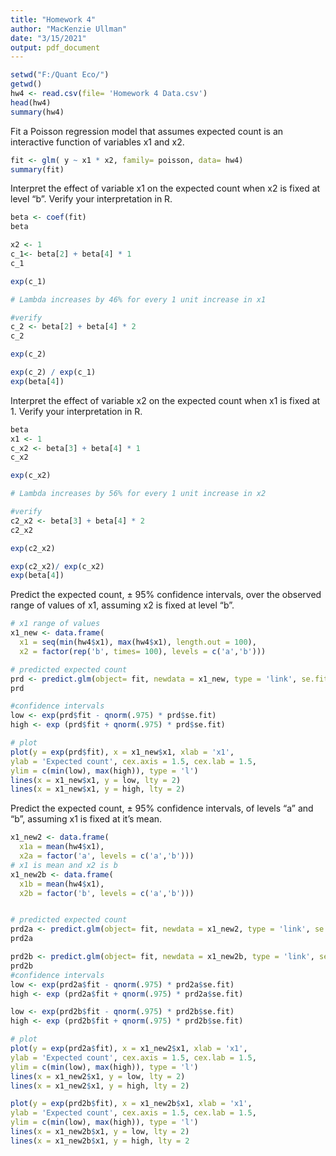 ---
title: "Homework 4"
author: "MacKenzie Ullman"
date: "3/15/2021"
output: pdf_document
---

```{r}
setwd("F:/Quant Eco/")
getwd()
hw4 <- read.csv(file= 'Homework 4 Data.csv')
head(hw4)
summary(hw4)
```

Fit a Poisson regression model that assumes expected count is an interactive function of variables x1 and x2.
```{r}
fit <- glm( y ~ x1 * x2, family= poisson, data= hw4)
summary(fit)
```

Interpret the effect of variable x1 on the expected count when x2 is fixed at level "b". Verify your interpretation in R.

```{r}
beta <- coef(fit)
beta

x2 <- 1
c_1<- beta[2] + beta[4] * 1
c_1
```

```{r}
exp(c_1)

# Lambda increases by 46% for every 1 unit increase in x1
```
```{r}
#verify
c_2 <- beta[2] + beta[4] * 2
c_2

exp(c_2)

exp(c_2) / exp(c_1)
exp(beta[4])

```

Interpret the effect of variable x2 on the expected count when x1 is fixed at 1. Verify your interpretation
in R.
```{r}
beta
x1 <- 1
c_x2 <- beta[3] + beta[4] * 1
c_x2
```
```{r}
exp(c_x2)

# Lambda increases by 56% for every 1 unit increase in x2
```
```{r}
#verify
c2_x2 <- beta[3] + beta[4] * 2
c2_x2

exp(c2_x2)

exp(c2_x2)/ exp(c_x2)
exp(beta[4])
```


Predict the expected count, ± 95% confidence intervals, over the observed range of values of x1, assuming x2 is fixed at level "b".

```{r}
# x1 range of values
x1_new <- data.frame(
  x1 = seq(min(hw4$x1), max(hw4$x1), length.out = 100),
  x2 = factor(rep('b', times= 100), levels = c('a','b')))

# predicted expected count
prd <- predict.glm(object= fit, newdata = x1_new, type = 'link', se.fit = T)
prd

#confidence intervals
low <- exp(prd$fit - qnorm(.975) * prd$se.fit)
high <- exp (prd$fit + qnorm(.975) * prd$se.fit)

# plot
plot(y = exp(prd$fit), x = x1_new$x1, xlab = 'x1',
ylab = 'Expected count', cex.axis = 1.5, cex.lab = 1.5,
ylim = c(min(low), max(high)), type = 'l')
lines(x = x1_new$x1, y = low, lty = 2)
lines(x = x1_new$x1, y = high, lty = 2)
```

Predict the expected count, ± 95% confidence intervals, of levels "a" and "b", assuming x1 is fixed at it’s mean.
```{r}

x1_new2 <- data.frame(
  x1a = mean(hw4$x1),
  x2a = factor('a', levels = c('a','b')))
# x1 is mean and x2 is b
x1_new2b <- data.frame(
  x1b = mean(hw4$x1), 
  x2b = factor('b', levels = c('a','b')))


# predicted expected count
prd2a <- predict.glm(object= fit, newdata = x1_new2, type = 'link', se.fit = T)
prd2a

prd2b <- predict.glm(object= fit, newdata = x1_new2b, type = 'link', se.fit = T)
prd2b
#confidence intervals
low <- exp(prd2a$fit - qnorm(.975) * prd2a$se.fit)
high <- exp (prd2a$fit + qnorm(.975) * prd2a$se.fit)

low <- exp(prd2b$fit - qnorm(.975) * prd2b$se.fit)
high <- exp (prd2b$fit + qnorm(.975) * prd2b$se.fit)

# plot
plot(y = exp(prd2a$fit), x = x1_new2$x1, xlab = 'x1',
ylab = 'Expected count', cex.axis = 1.5, cex.lab = 1.5,
ylim = c(min(low), max(high)), type = 'l')
lines(x = x1_new2$x1, y = low, lty = 2)
lines(x = x1_new2$x1, y = high, lty = 2)

plot(y = exp(prd2b$fit), x = x1_new2b$x1, xlab = 'x1',
ylab = 'Expected count', cex.axis = 1.5, cex.lab = 1.5,
ylim = c(min(low), max(high)), type = 'l')
lines(x = x1_new2b$x1, y = low, lty = 2)
lines(x = x1_new2b$x1, y = high, lty = 2
```

